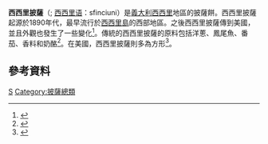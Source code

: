 {{noteTA|G1=Food}}
{{Infobox prepared food
| name             = 西西里披薩
| image            = [[File:Sfincione_palermitano.jpg|250px]]
| caption          = 
| alternate_name   = 
| country          = [[義大利|義大利]]
| region           = [[西西里|西西里]]
| creator          = 
| course           = 
| type             = [[披薩|披薩]]
| served           = 
| main_ingredient  = 
| variations       = 
| calories         = 
| other            = 
}} 
'''西西里披薩'''（{{lang-it|sfincione}}; [[西西里语|西西里语]]：sfinciuni）是[[義大利|義大利]][[西西里|西西里]]地區的披薩餅。西西里披薩起源於1890年代，最早流行於[[西西里島|西西里島]]的西部地區。之後西西里披薩傳到美國，並且外觀也發生了一些變化<ref name="Pantheon">{{cite journal|last=Powell|first=Welliam|title=Pantheon of Pies|journal=Cincinnati|date=November 2011|volume=45|issue=2|pages=63|url=http://connection.ebscohost.com/c/articles/67268938/pantheon-pies|accessdate=14 April 2013|archive-date=2015-01-11|archive-url=https://web.archive.org/web/20150111044104/http://connection.ebscohost.com/c/articles/67268938/pantheon-pies|dead-url=no}}</ref>。傳統的西西里披薩的原料包括洋蔥、鳳尾魚、番茄、香料和奶酪<ref name="Classic">{{cite web|last=Hulin|first=Brenda|title=Classic Pizza Types|url=http://www.netplaces.com/pizza/pizza-basics/classic-pizza-styles.htm|work=Netplaces|accessdate=14 April 2013|deadurl=yes|archiveurl=https://web.archive.org/web/20130515060807/http://www.netplaces.com/pizza/pizza-basics/classic-pizza-styles.htm|archivedate=2013年5月15日}}</ref>。在美國，西西里披薩則多為方形<ref>{{cite book |title=The Everything Travel Guide to Italy: A complete guide to Venice, Florence, Rome, and Capri |last=Kavin |first=Kim |authorlink= |coauthors= |year=2010 |publisher=Everything Books |location= |isbn=1605501662 |page=262 |pages= |url=https://books.google.com/books?id=jFKot04PLSkC&pg=PA262&dq=sicilian+pizza&hl=en&sa=X&ei=mTSvUJbAFYrNiwLRk4H4CQ&ved=0CDoQ6AEwATgK#v=onepage&q=sicilian%20pizza&f=false |accessdate=November 2012 |archive-date=2016-05-16 |archive-url=https://web.archive.org/web/20160516021156/https://books.google.com/books?id=jFKot04PLSkC&pg=PA262&dq=sicilian+pizza&hl=en&sa=X&ei=mTSvUJbAFYrNiwLRk4H4CQ&ved=0CDoQ6AEwATgK#v=onepage&q=sicilian%20pizza&f=false |dead-url=no }}</ref>。
{{pizza}}

==參考資料==
{{Commonscat|Sfincione|西西里披薩}}
<references/>
[[Category:義大利食品|S]]
[[Category:披薩總類|Category:披薩總類]]